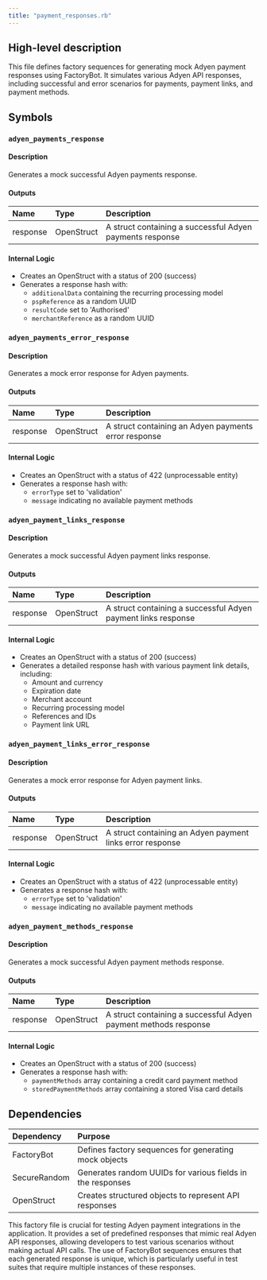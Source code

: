 ```yaml
---
title: "payment_responses.rb"
---
```


## High-level description
This file defines factory sequences for generating mock Adyen payment responses using FactoryBot. It simulates various Adyen API responses, including successful and error scenarios for payments, payment links, and payment methods.

## Symbols

### `adyen_payments_response`
#### Description
Generates a mock successful Adyen payments response.

#### Outputs
| Name | Type | Description |
|:-----|:-----|:------------|
| response | OpenStruct | A struct containing a successful Adyen payments response |

#### Internal Logic
- Creates an OpenStruct with a status of 200 (success)
- Generates a response hash with:
  - `additionalData` containing the recurring processing model
  - `pspReference` as a random UUID
  - `resultCode` set to 'Authorised'
  - `merchantReference` as a random UUID

### `adyen_payments_error_response`
#### Description
Generates a mock error response for Adyen payments.

#### Outputs
| Name | Type | Description |
|:-----|:-----|:------------|
| response | OpenStruct | A struct containing an Adyen payments error response |

#### Internal Logic
- Creates an OpenStruct with a status of 422 (unprocessable entity)
- Generates a response hash with:
  - `errorType` set to 'validation'
  - `message` indicating no available payment methods

### `adyen_payment_links_response`
#### Description
Generates a mock successful Adyen payment links response.

#### Outputs
| Name | Type | Description |
|:-----|:-----|:------------|
| response | OpenStruct | A struct containing a successful Adyen payment links response |

#### Internal Logic
- Creates an OpenStruct with a status of 200 (success)
- Generates a detailed response hash with various payment link details, including:
  - Amount and currency
  - Expiration date
  - Merchant account
  - Recurring processing model
  - References and IDs
  - Payment link URL

### `adyen_payment_links_error_response`
#### Description
Generates a mock error response for Adyen payment links.

#### Outputs
| Name | Type | Description |
|:-----|:-----|:------------|
| response | OpenStruct | A struct containing an Adyen payment links error response |

#### Internal Logic
- Creates an OpenStruct with a status of 422 (unprocessable entity)
- Generates a response hash with:
  - `errorType` set to 'validation'
  - `message` indicating no available payment methods

### `adyen_payment_methods_response`
#### Description
Generates a mock successful Adyen payment methods response.

#### Outputs
| Name | Type | Description |
|:-----|:-----|:------------|
| response | OpenStruct | A struct containing a successful Adyen payment methods response |

#### Internal Logic
- Creates an OpenStruct with a status of 200 (success)
- Generates a response hash with:
  - `paymentMethods` array containing a credit card payment method
  - `storedPaymentMethods` array containing a stored Visa card details

## Dependencies
| Dependency | Purpose |
|:-----------|:--------|
| FactoryBot | Defines factory sequences for generating mock objects |
| SecureRandom | Generates random UUIDs for various fields in the responses |
| OpenStruct | Creates structured objects to represent API responses |

This factory file is crucial for testing Adyen payment integrations in the application. It provides a set of predefined responses that mimic real Adyen API responses, allowing developers to test various scenarios without making actual API calls. The use of FactoryBot sequences ensures that each generated response is unique, which is particularly useful in test suites that require multiple instances of these responses.